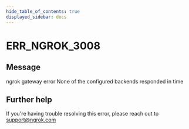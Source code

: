```yaml
---
hide_table_of_contents: true
displayed_sidebar: docs
---
```



# ERR_NGROK_3008

## Message

ngrok gateway error
None of the configured backends responded in time

<ErrorDetails error="err_ngrok_3008" />

## Further help

If you're having trouble resolving this error, please reach out to [support@ngrok.com](mailto:support@ngrok.com?subject=Help%20with%20ERR_NGROK_3008)
